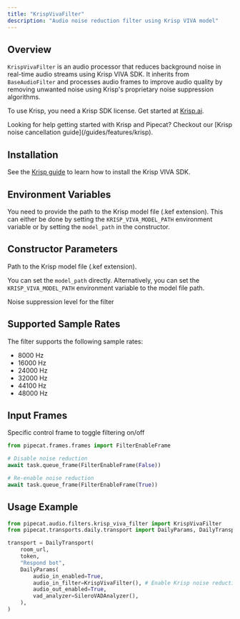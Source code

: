 ```yaml
---
title: "KrispVivaFilter"
description: "Audio noise reduction filter using Krisp VIVA model"
---
```


## Overview

`KrispVivaFilter` is an audio processor that reduces background noise in real-time audio streams using Krisp VIVA SDK. It inherits from `BaseAudioFilter` and processes audio frames to improve audio quality by removing unwanted noise using Krisp's proprietary noise suppression algorithms.

To use Krisp, you need a Krisp SDK license. Get started at [Krisp.ai](https://krisp.ai/developers/).

<Tip>
  Looking for help getting started with Krisp and Pipecat? Checkout our [Krisp
  noise cancellation guide](/guides/features/krisp).
</Tip>

## Installation

See the [Krisp guide](/guides/features/krisp) to learn how to install the Krisp VIVA SDK.

## Environment Variables

You need to provide the path to the Krisp model file (.kef extension). This can either be done by setting the `KRISP_VIVA_MODEL_PATH` environment variable or by setting the `model_path` in the constructor.

## Constructor Parameters

<ParamField path="model_path" type="str" default="None">
Path to the Krisp model file (.kef extension).

You can set the `model_path` directly. Alternatively, you can set the `KRISP_VIVA_MODEL_PATH` environment variable to the model file path.

</ParamField>

<ParamField path="noise_suppression_level" type="int" default="100">
  Noise suppression level for the filter
</ParamField>

## Supported Sample Rates

The filter supports the following sample rates:

- 8000 Hz
- 16000 Hz
- 24000 Hz
- 32000 Hz
- 44100 Hz
- 48000 Hz

## Input Frames

<ParamField path="FilterEnableFrame" type="Frame">
  Specific control frame to toggle filtering on/off

```python
from pipecat.frames.frames import FilterEnableFrame

# Disable noise reduction
await task.queue_frame(FilterEnableFrame(False))

# Re-enable noise reduction
await task.queue_frame(FilterEnableFrame(True))
```

</ParamField>

## Usage Example

```python
from pipecat.audio.filters.krisp_viva_filter import KrispVivaFilter
from pipecat.transports.daily.transport import DailyParams, DailyTransport

transport = DailyTransport(
    room_url,
    token,
    "Respond bot",
    DailyParams(
        audio_in_enabled=True,
        audio_in_filter=KrispVivaFilter(), # Enable Krisp noise reduction
        audio_out_enabled=True,
        vad_analyzer=SileroVADAnalyzer(),
    ),
)
```
